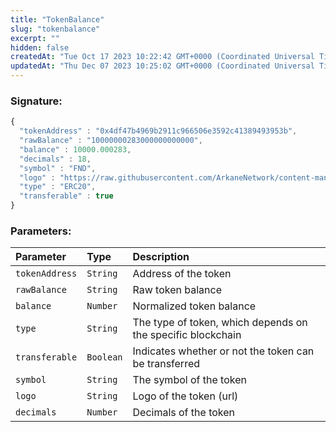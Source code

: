 ```yaml
---
title: "TokenBalance"
slug: "tokenbalance"
excerpt: ""
hidden: false
createdAt: "Tue Oct 17 2023 10:22:42 GMT+0000 (Coordinated Universal Time)"
updatedAt: "Thu Dec 07 2023 10:25:02 GMT+0000 (Coordinated Universal Time)"
---
```

### Signature:

```javascript
{
  "tokenAddress" : "0x4df47b4969b2911c966506e3592c41389493953b",
  "rawBalance" : "10000000283000000000000",
  "balance" : 10000.000283,
  "decimals" : 18,
  "symbol" : "FND",
  "logo" : "https://raw.githubusercontent.com/ArkaneNetwork/content-management/master/tokens/ethereum/mainnet/logos/0x4df47b4969b2911c966506e3592c41389493953b.png",
  "type" : "ERC20",
  "transferable" : true
}
```

### Parameters:

| Parameter      | Type      | Description                                                 |
| :------------- | :-------- | :---------------------------------------------------------- |
| `tokenAddress` | `String`  | Address of the token                                        |
| `rawBalance`   | `String`  | Raw token balance                                           |
| `balance`      | `Number`  | Normalized token balance                                    |
| `type`         | `String`  | The type of token, which depends on the specific blockchain |
| `transferable` | `Boolean` | Indicates whether or not the token can be transferred       |
| `symbol`       | `String`  | The symbol of the token                                     |
| `logo`         | `String`  | Logo of the token \(url\)                                   |
| `decimals`     | `Number`  | Decimals of the token                                       |
